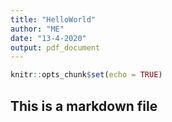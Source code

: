 ```yaml
---
title: "HelloWorld"
author: "ME"
date: "13-4-2020"
output: pdf_document
---
```


```r
knitr::opts_chunk$set(echo = TRUE)
```

## This is a markdown file

